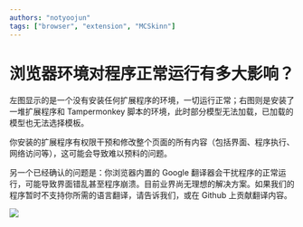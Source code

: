 ---
authors: "notyoojun"
tags: ["browser", "extension", "MCSkinn"]
---

# 浏览器环境对程序正常运行有多大影响？

左图显示的是一个没有安装任何扩展程序的环境，一切运行正常；右图则是安装了一堆扩展程序和 Tampermonkey 脚本的环境，此时部分模型无法加载，已加载的模型也无法选择模板。

你安装的扩展程序有权限干预和修改整个页面的所有内容（包括界面、程序执行、网络访问等），这可能会导致难以预料的问题。

另一个已经确认的问题是：你浏览器内置的 Google 翻译器会干扰程序的正常运行，可能导致界面错乱甚至程序崩溃。目前业界尚无理想的解决方案。如果我们的程序暂时不支持你所需的语言翻译，请告诉我们，或在 Github 上贡献翻译内容。

![](Screenshot_2025-04-12.png)